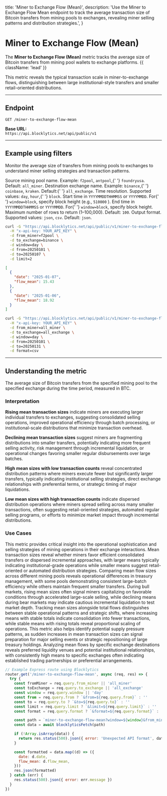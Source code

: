   title: 'Miner to Exchange Flow (Mean)',
  description:
    'Use the Miner to Exchange Flow Mean endpoint to track the average transaction size of Bitcoin transfers from mining pools to exchanges, revealing miner selling patterns and distribution strategies.',
}

# Miner to Exchange Flow (Mean)

The **Miner to Exchange Flow (Mean)** metric tracks the average size of Bitcoin transfers from mining pool wallets to exchange platforms. {{ className: 'lead' }}

This metric reveals the typical transaction scale in miner-to-exchange flows, distinguishing between large institutional-style transfers and smaller retail-oriented distributions.

---

## Endpoint

`GET /miner-to-exchange-flow-mean`

**Base URL:**  
`https://api.blocklytics.net/api/public/v1`

---

## Example using filters

<Row>
  <Col>

Monitor the average size of transfers from mining pools to exchanges to understand miner selling strategies and transaction patterns.

<Properties>
  <Property name="from_miner" type="string">
    Source mining pool name. Example: <code>f2pool</code>, <code>antpool</code>,{' '}
    <code>foundryusa</code>. Default: <code>all_miner</code>.
  </Property>
  <Property name="to_exchange" type="string">
    Destination exchange name. Example: <code>binance</code>,{' '}
    <code>coinbase</code>, <code>kraken</code>. Default:{' '}
    <code>all_exchange</code>.
  </Property>
  <Property name="window" type="string">
    Time resolution. Supported values: <code>day</code>, <code>hour</code>,{' '}
    <code>block</code>.
  </Property>
  <Property name="from" type="string">
    Start time in <code>YYYYMMDDTHHMMSS</code> or <code>YYYYMMDD</code>. For{' '}
    <code>window=block</code>, specify block height (e.g., <code>510000</code>
    ).
  </Property>
  <Property name="to" type="string">
    End time in <code>YYYYMMDDTHHMMSS</code> or <code>YYYYMMDD</code>. For{' '}
    <code>window=block</code>, specify block height.
  </Property>
  <Property name="limit" type="integer">
    Maximum number of rows to return (1–100,000). Default: <code>100</code>.
  </Property>
  <Property name="format" type="string">
    Output format. Supported values: <code>json</code>, <code>csv</code>.
    Default: <code>json</code>.
  </Property>
</Properties>

  </Col>
  <Col>

```bash {title="Requesting Miner to Exchange Flow Mean data"}
curl -G "https://api.blocklytics.net/api/public/v1/miner-to-exchange-flow-mean" \
  -H "x-api-key: YOUR_API_KEY" \
  -d from_miner=f2pool \
  -d to_exchange=binance \
  -d window=day \
  -d from=20250101 \
  -d to=20250107 \
  -d limit=2
```

```json {title="Sample JSON response"}
[
  {
    "date": "2025-01-07",
    "flow_mean": 15.43
  },
  {
    "date": "2025-01-06",
    "flow_mean": 18.92
  }
]
```

```bash {title="Exporting as CSV"}
curl -G "https://api.blocklytics.net/api/public/v1/miner-to-exchange-flow-mean" \
  -H "x-api-key: YOUR_API_KEY" \
  -d from_miner=all_miner \
  -d to_exchange=all_exchange \
  -d window=day \
  -d from=20250101 \
  -d to=20250131 \
  -d format=csv
```

  </Col>
</Row>

---

## Understanding the metric

<Row>
  <Col>

<Properties>
  <Property name="flow_mean" type="number">
    The average size of Bitcoin transfers from the specified mining pool to the
    specified exchange during the time period, measured in BTC.
  </Property>
</Properties>

### Interpretation

**Rising mean transaction sizes** indicate miners are executing larger individual transfers to exchanges, suggesting consolidated selling operations, improved operational efficiency through batch processing, or institutional-scale distributions that minimize transaction overhead.

**Declining mean transaction sizes** suggest miners are fragmenting distributions into smaller transfers, potentially indicating more frequent selling activity, risk management through incremental liquidation, or operational changes favoring smaller regular disbursements over large batches.

**High mean sizes with low transaction counts** reveal concentrated distribution patterns where miners execute fewer but significantly larger transfers, typically indicating institutional selling strategies, direct exchange relationships with preferential terms, or strategic timing of major liquidations.

**Low mean sizes with high transaction counts** indicate dispersed distribution operations where miners spread selling across many smaller transactions, often suggesting retail-oriented strategies, automated regular selling programs, or efforts to minimize market impact through incremental distributions.

### Use Cases

This metric provides critical insight into the operational sophistication and selling strategies of mining operations in their exchange interactions. Mean transaction sizes reveal whether miners favor efficient consolidated transfers or dispersed incremental approaches, with larger means typically indicating institutional-grade operations while smaller means suggest retail-oriented or automated distribution strategies. Comparing mean flow sizes across different mining pools reveals operational differences in treasury management, with some pools demonstrating consistent large-batch efficiency while others maintain frequent smaller transfers. During bull markets, rising mean sizes often signal miners capitalizing on favorable conditions through accelerated large-scale selling, while declining means during bear markets may indicate cautious incremental liquidation to test market depth. Tracking mean sizes alongside total flows distinguishes between stable operational patterns and strategic shifts, where increasing means with stable totals indicate consolidation into fewer transactions, while stable means with rising totals reveal proportional scaling of operations. This metric also helps identify potential supply pressure patterns, as sudden increases in mean transaction sizes can signal preparation for major selling events or strategic repositioning of large treasury holdings. Analyzing mean flows by specific exchange destinations reveals preferred liquidity venues and potential institutional relationships, with consistently high means to specific exchanges often indicating established trading partnerships or preferential arrangements.

  </Col>
  <Col>

```js {title="Node.js (Express) example"}
// Example Express route using Blocklytics
router.get('/miner-to-exchange-flow-mean', async (req, res) => {
  try {
    const fromMiner = req.query.from_miner || 'all_miner'
    const toExchange = req.query.to_exchange || 'all_exchange'
    const window = req.query.window || 'day'
    const from = req.query.from ? `&from=${req.query.from}` : ''
    const to = req.query.to ? `&to=${req.query.to}` : ''
    const limit = req.query.limit ? `&limit=${req.query.limit}` : ''
    const format = req.query.format ? `&format=${req.query.format}` : ''

    const path = `miner-to-exchange-flow-mean?window=${window}&from_miner=${fromMiner}&to_exchange=${toExchange}${from}${to}${limit}${format}`
    const data = await blocklyticsFetch(path)

    if (!Array.isArray(data)) {
      return res.status(500).json({ error: 'Unexpected API format', data })
    }

    const formatted = data.map((d) => ({
      date: d.date,
      flow_mean: d.flow_mean,
    }))
    res.json(formatted)
  } catch (err) {
    res.status(500).json({ error: err.message })
  }
})
```

  </Col>
</Row>
